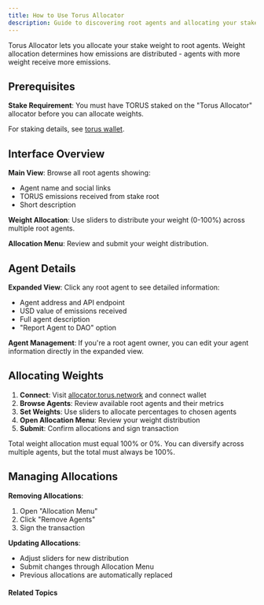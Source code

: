 ```yaml
---
title: How to Use Torus Allocator
description: Guide to discovering root agents and allocating your stake weight.
---
```



Torus Allocator lets you allocate your stake weight to root agents. Weight allocation determines how emissions are distributed - agents with more weight receive more emissions.

## Prerequisites

**Stake Requirement**: You must have TORUS staked on the "Torus Allocator" allocator before you can allocate weights.

For staking details, see [torus wallet](torus-wallet).

## Interface Overview

**Main View**: Browse all root agents showing:
- Agent name and social links
- TORUS emissions received from stake root
- Short description

**Weight Allocation**: Use sliders to distribute your weight (0-100%) across multiple root agents.

**Allocation Menu**: Review and submit your weight distribution.

## Agent Details

**Expanded View**: Click any root agent to see detailed information:
- Agent address and API endpoint
- USD value of emissions received
- Full agent description
- "Report Agent to DAO" option

**Agent Management**: If you're a root agent owner, you can edit your agent information directly in the expanded view.

## Allocating Weights

1. **Connect**: Visit [allocator.torus.network](https://allocator.torus.network) and connect wallet
2. **Browse Agents**: Review available root agents and their metrics
3. **Set Weights**: Use sliders to allocate percentages to chosen agents
4. **Open Allocation Menu**: Review your weight distribution
5. **Submit**: Confirm allocations and sign transaction

<Aside type="note">
Total weight allocation must equal 100% or 0%. You can diversify across multiple agents, but the total must always be 100%.
</Aside>

## Managing Allocations

**Removing Allocations**:
1. Open "Allocation Menu"
2. Click "Remove Agents"
3. Sign the transaction

**Updating Allocations**:
- Adjust sliders for new distribution
- Submit changes through Allocation Menu
- Previous allocations are automatically replaced

#### Related Topics

<CardGrid>
  <LinkCard
    title="Torus Portal"
    href="/web-apps/torus-portal"
    description="Manage permissions and capabilities"
  />
  <LinkCard
    title="Torus Wallet"
    href="/web-apps/torus-wallet"
    description="Manage your stake and allocations"
  />
</CardGrid>